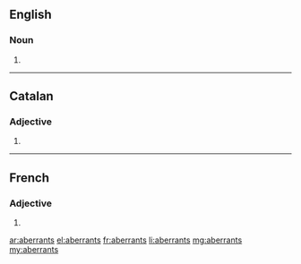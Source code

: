 ==English==

===Noun===
{{head|en|plural}}

# {{plural of|aberrant|lang=en|nocat=1}}

----

==Catalan==

===Adjective===
{{ca-adj-form}}

# {{plural of|aberrant|lang=ca|nocat=1}}

----

==French==

===Adjective===
{{fr-adj-form}} {{m-p}}

# {{form of|masculine plural|aberrant|lang=fr}}

[[ar:aberrants]]
[[el:aberrants]]
[[fr:aberrants]]
[[li:aberrants]]
[[mg:aberrants]]
[[my:aberrants]]